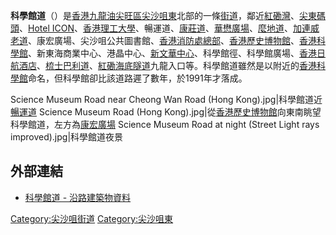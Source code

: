 {{Infobox Hong Kong Road
|中文街道名稱=科學館道
|英文街道名稱=Science Museum Road
|圖片=File:HK Science Museum Road.jpg
|圖片說明=科學館道
|圖片寬度=
|隸屬幹線=
|總長度=400m
|車速限制=
|行車線數目=4線，雙程行車
|所在地區=油尖旺區尖沙咀東部
|起點=暢運道
|終點=康莊道
|命名日期=
|命名文件=
|動工日期=
|舊有名稱=
|通車日期=}}

'''科學館道'''（{{lang-en|'''Science Museum Road'''}}）是[[香港|香港]][[九龍|九龍]][[油尖旺區|油尖旺區]][[尖沙咀東|尖沙咀東]]北部的一條[[街道|街道]]，鄰近[[紅磡灣|紅磡灣]]、[[尖東碼頭|尖東碼頭]]、[[唯港薈|Hotel ICON]]、[[香港理工大學|香港理工大學]]、暢運道、[[康莊道|康莊道]]、[[華懋廣場|華懋廣場]]、[[麼地道|麼地道]]、[[加連威老道|加連威老道]]、康宏廣場、尖沙咀公共圖書館、[[香港消防處|香港消防處]][[總部|總部]]、[[香港歷史博物館|香港歷史博物館]]、[[香港科學館|香港科學館]]、新東海商業中心、港晶中心、[[新文华中心|新文華中心]]、科學館徑、科學館廣場、[[香港日航酒店|香港日航酒店]]、[[梳士巴利道|梳士巴利道]]、[[海底隧道_(香港)|紅磡海底隧道]]九龍入口等。科學館道雖然是以附近的[[香港科學館|香港科學館]]命名，但科學館卻比該道路遲了數年，於1991年才落成。

<gallery>
Science Museum Road near Cheong Wan Road (Hong Kong).jpg|科學館道近[[暢運道|暢運道]]
Science Museum Road (Hong Kong).jpg|從[[香港歷史博物館|香港歷史博物館]]向東南眺望科學館道，左方為[[康宏廣場|康宏廣場]]
Science Museum Road at night (Street Light rays improved).jpg|科學館道夜景
</gallery>

==外部連結==
* [http://www.emporis.com/en/wm/st/?id=sciencemuseumroad-hongkong 科學館道 - 沿路建築物資料] {{Wayback|url=http://www.emporis.com/en/wm/st/?id=sciencemuseumroad-hongkong |date=20070430023513 }}

{{HK-trans-stub}}

[[Category:尖沙咀街道|Category:尖沙咀街道]]
[[Category:尖沙咀東|Category:尖沙咀東]]

{{commonscat|Science Museum Road}}